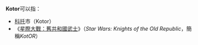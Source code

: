 '''Kotor'''可以指：

* [[科托|科托]]市（Kotor）
* 《[[星際大戰：舊共和國武士|星際大戰：舊共和國武士]]》（''Star Wars: Knights of the Old Republic''，簡稱''KotOR''）

{{disambig}}